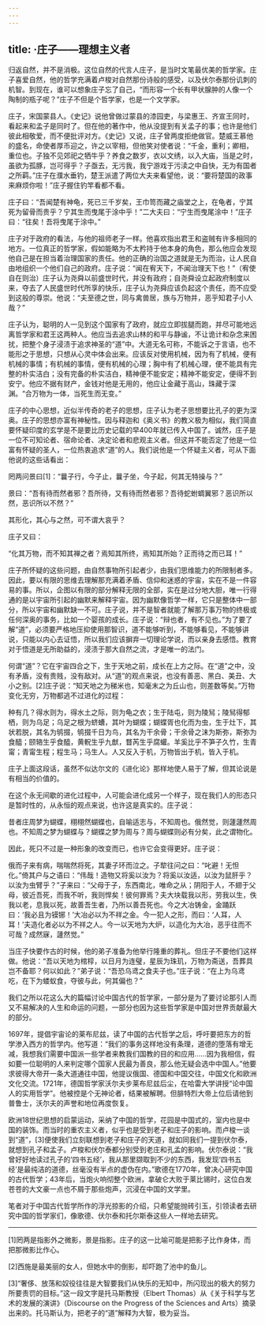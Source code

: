 ```yaml
---
---
---
```

title: ·庄子——理想主义者
---



归返自然，并不是消极。这位自然的代言人庄子，是当时文笔最优美的哲学家。庄子喜爱自然，他的哲学充满着卢梭对自然那份诗般的感受，以及伏尔泰那份讥刺的机智。到现在，谁可以想象庄子忘了自己，“而形容一个长有甲状腺肿的人像一个陶制的瓶子呢？”庄子不但是个哲学家，也是一个文学家。

庄子，宋国蒙县人。《史记》说他曾做过蒙县的漆园吏，与梁惠王、齐宣王同时，看起来和孟子是同时了。但在他的著作中，他从没提到有关孟子的事；也许是他们彼此相敬爱，而不便批评对方。《史记》又说，庄子曾两度拒绝做官。楚威王慕他的盛名，命使者厚币迎之，许之以宰相，但他笑对使者说：“千金，重利；卿相，重位也。子独不见郊祀之牺牛乎？养食之数岁，衣以文绣，以入大庙，当是之时，虽欲为孤豚，岂可得乎？子亟去，无污我，我宁游戏于污渎之中自快，无为有国者之所羁。”庄子在濮水垂钓，楚王派遣了两位大夫来看望他，说：“要将楚国的政事来麻烦你啦！”庄子握住钓竿看都不看。

庄子曰：“吾闻楚有神龟，死已三千岁矣，王巾笥而藏之庙堂之上，在龟者，宁其死为留骨而贵乎？宁其生而曳尾于涂中乎！”二大夫曰：“宁生而曳尾涂中！”庄子曰：“往矣！吾将曳尾于涂中。”



庄子对于政府的看法，与他的祖师老子一样。他喜欢指出君王和盗贼有许多相同的地方。一位真正的哲学家，假如能略为不太矜持于他本身的角色，那么他应会发现他自己是在担当着治理国家的责任。他的正确的治国之道就是无为而治，让人民自由地组织一个他们自己的政府。庄子说：“闻在宥天下，不闻治理天下也！”（宥使自在则治）庄子认为尧舜以前盛世时代，并没有政府；自尧舜设立起政府制度以来，夺去了人民盛世时代所享的快乐，庄子认为尧舜应该负起这个责任，而不应受到这般的尊崇。他说：“夫至德之世，同与禽兽居，族与万物并，恶乎知君子小人哉？”

庄子认为，聪明的人一见到这个国家有了政府，就应立即拔腿而跑，并尽可能地远离哲学家和君王这两种人。他应当去追求山林的和平与静谧，不让诡计和杂念来困扰，把整个身子浸渍于追求神圣的“道”中。大道无名可称，不能诉之于言语，也不能形之于思想，只想从心灵中体会出来。应该反对使用机械，因为有了机械，便有机械的事情；有机械的事情，便有机械的心理；胸中有了机械心理，便不能具有完整的朴实洁白；没有完备的朴实洁白，精神便不能安定；精神不能安定，便得不到安宁。他应不据有财产，金钱对他是无用的，他应让金藏于高山，珠藏于深渊。“合万物为一体，当死生而无变。”

庄子的中心思想，近似半传奇的老子的思想，庄子认为老子思想要比孔子的更为深奥。庄子的思想亦富有神秘性。因与释迦和《奥义书》的教义极为相似，我们简直要怀疑印度的玄学是不是要比历史记载的早400年就已传入中国了。诚然，庄子是一位不可知论者、宿命论者、决定论者和悲观主义者。但这并不能否定了他是一位富有怀疑的圣人，一位热衷追求“道”的人。我们说他是一个怀疑主义者，可从下面他说的这些话看出：

罔两问景曰[1]：“曩子行，今子止，曩子坐，今子起，何其无特操与？”

景曰：“吾有待而然者邪？吾所待，又有待而然者邪？吾待蛇蚹蜩翼邪？恶识所以然，恶识所以不然？”

其形化，其心与之然，可不谓大哀乎？

庄子又曰：

“化其万物，而不知其禅之者？焉知其所终，焉知其所始？正而待之而已耳！”



庄子所怀疑的这些问题，由自然事物所引起者少，由我们思维能力的所限制者多。因此，要以有限的思维去理解那充满着矛盾、信仰和迷惑的宇宙，实在不是一件容易的事。所以，企图以有限的部分解释无限的全部，实在是过分地大胆，唯一行得通的是以宇宙所引起的幽默来解释宇宙。因为幽默像哲学一样，它只是整体中一部分，所以宇宙和幽默缺一不可。庄子说，并不是智者就能了解那万事万物的终极或任何深奥的事务，比如一个婴孩的成长。庄子说：“辩也者，有不见也。”为了要了解“道”，必须要严格地压抑使用那智识，道不能够听到，不能够看见，不能够讲说，只能以内心去证悟，所以我们应该摒弃一切理论学说，而以亲身去感悟。教育对于悟道是无所助益的，浸渍于那大自然之流，才是唯一的法门。

何谓“道”？它在宇宙四合之下，生于天地之前，成长在上方之际。在“道”之中，没有矛盾，没有贵贱，没有敌对。从“道”的观点来说，也没有善恶、黑白、美丑、大小之别。[2]庄子说：“知天地之为稊米也，知毫末之为丘山也，则差数等矣。”万物变化无穷，万物都逃不过进化的过程：

种有几？得水则为，得水土之际，则为龟之衣；生于陆屯，则为陵舃；陵舃得郁栖，则为乌足；乌足之根为蛴螬，其叶为蝴蝶；蝴蝶胥也化而为虫，生于灶下，其状若脱，其名为鸲掇，鸲掇千日为鸟，其名为干余骨；干余骨之沫为斯弥，斯弥为食醯；颐辂生乎食醯，黄軦生乎九猷，瞀芮生乎腐蠸。羊奚比乎不笋子久竹，生青甯；青甯生程；程生马；马生人。人又反入于机，万物皆出于机，皆入于机。



庄子上面这段话，虽然不似达尔文的《进化论》那样地使人易于了解，但其论说是有相当的价值的。

在这个永无间歇的进化过程中，人可能会进化成另一个样子，现在我们人的形态只是暂时性的，从永恒的观点来说，也许这是真实的。庄子说：

昔者庄周梦为蝴蝶，栩栩然蝴蝶也，自喻适志与，不知周也。俄然觉，则蘧蘧然周也。不知周之梦为蝴蝶与？蝴蝶之梦为周与？周与蝴蝶则必有分矣，此之谓物化。



因此，死只不过是一种形象的改变而已，也许它会变得更好。庄子说：

俄而子来有病，喘喘然将死，其妻子环而泣之。子犂往问之曰：“叱避！无怛化。”倚其户与之语曰：“伟哉！造物又将奚以汝为？将奚以汝适，以汝为鼠肝乎？以汝为虫臂乎？”子来曰：“父母于子，东西南北，唯命之从；阴阳于人，不翅于父母，彼近吾死，而我不听，我则悍矣！彼何罪焉？夫大块载我以形，劳我以生，佚我以老，息我以死，故善吾生者，乃所以善吾死也。今之大冶铸金，金踊跃曰：‘我必且为镆铘！’大冶必以为不祥之金。今一犯人之形，而曰：‘人耳，人耳！’夫造化者必以为不祥之人。今一以天地为大炉，以造化为大冶，恶乎往而不可哉？成然寐，蘧然觉。”



当庄子快要作古的时候，他的弟子准备为他举行隆重的葬礼。但庄子不要他们这样做。他说：“吾以天地为棺椁，以日月为连璧，星辰为珠玑，万物为斋送，吾葬具岂不备耶？何以如此？”弟子说：“吾恐乌鸢之食夫子也。”庄子说：“在上为乌鸢吃，在下为蝼蚁食，夺彼与此，何其偏也？”

我们之所以花这么大的篇幅讨论中国古代的哲学家，一部分是为了要讨论那引人而又不易解决的人生和命运的问题，一部分也因为这些哲学家是中国对世界贡献最大的部分。

1697年，提倡宇宙论的莱布尼兹，读了中国的古代哲学之后，呼吁要把东方的哲学渗入西方的哲学内。他写道：“我们的事务这样地没有条理，道德的堕落有增无减，我想我们需要中国派一些学者来教我们国教的目的和应用……因为我相信，假如要一位聪明的人来判定哪个国家人民最为善良，那么他无疑会选中中国人。”他要求彼得大帝开一条大道通往中国，他提议俄国、德国和中国交往，中国文化和欧洲文化交流。1721年，德国哲学家沃尔夫步莱布尼兹后尘，在哈雷大学讲授“论中国人的实用哲学”。他被控是个无神论者，结果被解聘。但腓特烈大帝上位后请他到普鲁士，沃尔夫的声誉和地位再度恢复。

欧洲18世纪思想的启蒙运动，采纳了中国的哲学，花园是中国式的，室内也是中国的装饰。而当时的重农主义者，似乎也是受到老子和庄子的影响。而卢梭一谈到“道”，[3]便使我们立刻联想到老子和庄子的天道，就如同我们一提到伏尔泰，就想到孔子和孟子。卢梭和伏尔泰都分别受到老庄和孔孟的影响。伏尔泰说：“我曾好好地读过孔子的‘四书五经’，我从那里撷取到不少的东西，我发现‘四书五经’是最纯洁的道德，丝毫没有半点的虚伪在内。”歌德在1770年，曾决心研究中国的古代哲学；43年后，当炮火响彻整个欧洲，拿破仑大败于莱比锡时，这位白发苍苍的大文豪一点也不屑于那些炮声，沉浸在中国的文学里。

笔者对于中国古代哲学所作的浮光掠影的介绍，只希望能抛砖引玉，引领读者去研究中国的哲学家们，像歌德、伏尔泰和托尔斯泰这些人一样地去研究。



* * *



[1]罔两是指影外之微影，景是指影。庄子的这一比喻可能是把影子比作身体，而把那微影比作心。

[2]西施是最美丽的女人，但她水中的倒影，却吓跑了池中的鱼儿。

[3]“奢侈、放荡和奴役往往是大智要我们从快乐的无知中，所闪现出的极大的努力所要责罚的目标。”这一段文字是托马斯教授（Elbert Thomas）从《关于科学与艺术的发展的演讲》（Discourse on the Progress of the Sciences and Arts）摘录出来的。托马斯认为，把老子的“道”解释为大智，极为妥当。